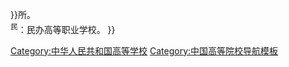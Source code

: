 {{Navbox
|name=本科层次高等职业学校
|title= [[高等职业学校|中华人民共和国本科层次高等职业学校]]
|state={{{state|autocollapse}}}
|image=
|style = text-align: left;
|groupstyle = text-align: center;
|listclass = hlist
|bodyclass = hlist
|above= 
*[[中华人民共和国高等教育]]
*[[中国大陆高等学校列表]]
*[[独立学院]]

|list2={{Navbox subgroup
|group1=[[北京市]]
|list1=

|group2=[[天津市]]
|list2=

|group3=[[河北省]]
|list3=
*[[河北工业职业技术大学]]
*[[河北石油职业技术大学]]
*[[河北科技工程职业技术大学]]

|group4=[[山西省]]
|list4=
*[[山西工程科技职业大学]]
*[[运城职业技术大学]]<sup>民</sup>

|group5=[[内蒙古自治区]]
|list5=

|group6=[[辽宁省]]
|list6=
*[[辽宁理工职业大学]]<sup>民</sup>

|group7=[[吉林省]]
|list7=

|group8=[[黑龙江省]]
|list8=

|group9=[[上海市]]
|list9=
*[[上海中侨职业技术大学]]<sup>民</sup>

|group10=[[江苏省]]
|list10=
*[[南京工业职业技术大学]]

|group11=[[浙江省]]
|list11=
*[[浙江药科职业大学]]
*[[浙江广厦建设职业技术大学]]<sup>民</sup>


|group12=[[安徽省]]
|list12=

|group13=[[福建省]]
|list13=
*[[泉州职业技术大学]]<sup>民</sup>

|group14=[[江西省]]
|list14=
*[[江西软件职业技术大学]]<sup>民</sup>
*[[南昌职业大学]]<sup>民</sup>
*[[景德镇艺术职业大学]]<sup>民</sup>

|group15=[[山东省]]
|list15=
*[[山东外事职业大学]]<sup>民</sup>
*[[山东工程职业技术大学]]<sup>民</sup>
*[[山东外国语职业技术大学]]<sup>民</sup>

|group16=[[河南省]]
|list16=
*[[河南科技职业大学]]<sup>民</sup>

|group17=[[湖北省]]
|list17=

|group18=[[湖南省]]
|list18=
*[[湖南软件职业技术大学]]<sup>民</sup>

|group19=[[广东省]]
|list19=
*[[广东工商职业技术大学]]<sup>民</sup>
*[[广州科技职业技术大学]]<sup>民</sup>

|group20=[[广西壮族自治区]]
|list20=
*[[广西农业职业技术大学]]
*[[广西城市职业大学]]<sup>民</sup>


|group21=[[海南省]]
|list21=
*[[海南科技职业大学]]<sup>民</sup>

|group22=[[重庆市]]
|list22=
*[[重庆机电职业技术大学]]<sup>民</sup>

|group23=[[四川省]]
|list23=
*[[成都艺术职业大学]]<sup>民</sup>

|group24=[[贵州省]]
|list24=
*[[贵阳康养职业大学]]

|group25=[[云南省]]
|list25=

|group26=[[陕西省]]
|list26=
*[[西安信息职业大学]]<sup>民</sup>
*[[西安汽车职业大学]]<sup>民</sup>

|group27=[[甘肃省]]
|list27=
*[[兰州资源环境职业技术大学]]<sup>[[省部共建大学|（省部共建）]]</sup>
*[[兰州石化职业技术大学]]

|group28=[[宁夏回族自治区]]
|list28=

|group30=[[新疆维吾尔自治区]]
|list30=
*[[新疆天山职业技术大学]]<sup>民</sup>

}}

|belowstyle = text-align:left;
|below = 截至目前，教育部批准设立的本科层次高等职业学校共有{{formatnum:{{#expr:0+{{#invoke:PatternedCandidateUtils|count|title=Template:本科层次高等职业学校|pattern=大学|black=header}}-1}}}}所。<br><sup>民</sup>：民办高等职业学校。
}}<noinclude>
[[Category:中华人民共和国高等学校]]
[[Category:中国高等院校导航模板]]
</noinclude>